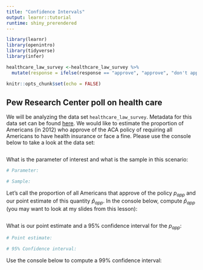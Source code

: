 ```yaml
---
title: "Confidence Intervals"
output: learnr::tutorial
runtime: shiny_prerendered
---
```


```r
library(learnr)
library(openintro)
library(tidyverse)
library(infer)

healthcare_law_survey <-healthcare_law_survey %>% 
  mutate(response = ifelse(response == "approve", "approve", "don't approve"))

knitr::opts_chunk$set(echo = FALSE)
```


## Pew Research Center poll on health care

We will be analyzing the data set `healthcare_law_survey`. Metadata for this data set can be found [here](https://www.openintro.org/data/index.php?data=healthcare_law_survey). We would like to estimate the proportion of Americans (in 2012) who approve of the ACA policy of requiring all Americans to have health insurance or face a fine. Please use the console below to take a look at the data set:

```r

```

What is the parameter of interest and what is the sample in this scenario:

```r
# Parameter:

# Sample:
```

Let's call the proportion of all Americans that approve of the policy $p_{app}$ and our point estimate of this quantity $\hat{p}_{app}$. In the console below, compute $\hat{p}_{app}$ (you may want to look at my slides from this lesson):

```r

```

What is our point estimate and a 95% confidence interval for the $p_{app}$:

```r
# Point estimate:

# 95% Confidence interval:
```

Use the console below to compute a 99% confidence interval:

```r

```











